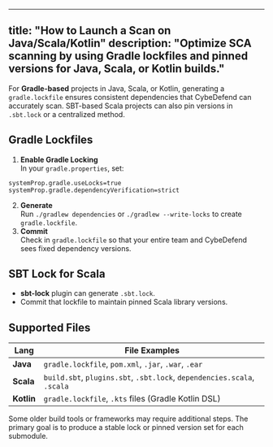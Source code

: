 
---
title: "How to Launch a Scan on Java/Scala/Kotlin"
description: "Optimize SCA scanning by using Gradle lockfiles and pinned versions for Java, Scala, or Kotlin builds."
---


For **Gradle-based** projects in Java, Scala, or Kotlin, generating a `gradle.lockfile` ensures consistent dependencies that CybeDefend can accurately scan. SBT-based Scala projects can also pin versions in `.sbt.lock` or a centralized method.

## Gradle Lockfiles

1. **Enable Gradle Locking**  
   In your `gradle.properties`, set:

```properties
systemProp.gradle.useLocks=true
systemProp.gradle.dependencyVerification=strict
```

2. **Generate**  
   Run `./gradlew dependencies` or `./gradlew --write-locks` to create `gradle.lockfile`.
3. **Commit**  
   Check in `gradle.lockfile` so that your entire team and CybeDefend sees fixed dependency versions.

<UseLockfiles />

## SBT Lock for Scala

- **sbt-lock** plugin can generate `.sbt.lock`.  
- Commit that lockfile to maintain pinned Scala library versions.

## Supported Files

| Lang      | File Examples                                                               |
|-----------|-----------------------------------------------------------------------------|
| **Java**  | `gradle.lockfile`, `pom.xml`, `.jar`, `.war`, `.ear`                        |
| **Scala** | `build.sbt`, `plugins.sbt`, `.sbt.lock`, `dependencies.scala`, `.scala`     |
| **Kotlin**| `gradle.lockfile`, `.kts` files (Gradle Kotlin DSL)                          |

<Note>
Some older build tools or frameworks may require additional steps. The primary goal is to produce a stable lock or pinned version set for each submodule.
</Note>